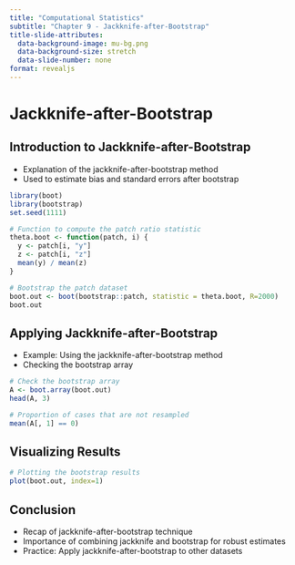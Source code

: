 ```yaml
---
title: "Computational Statistics"
subtitle: "Chapter 9 - Jackknife-after-Bootstrap"
title-slide-attributes:
  data-background-image: mu-bg.png
  data-background-size: stretch
  data-slide-number: none
format: revealjs
---
```


# Jackknife-after-Bootstrap

## Introduction to Jackknife-after-Bootstrap

-   Explanation of the jackknife-after-bootstrap method
-   Used to estimate bias and standard errors after bootstrap

```r
library(boot)
library(bootstrap)
set.seed(1111)

# Function to compute the patch ratio statistic
theta.boot <- function(patch, i) {
  y <- patch[i, "y"]
  z <- patch[i, "z"]
  mean(y) / mean(z)
}

# Bootstrap the patch dataset
boot.out <- boot(bootstrap::patch, statistic = theta.boot, R=2000)
boot.out
```

## Applying Jackknife-after-Bootstrap

-   Example: Using the jackknife-after-bootstrap method
-   Checking the bootstrap array

```r
# Check the bootstrap array
A <- boot.array(boot.out)
head(A, 3)

# Proportion of cases that are not resampled
mean(A[, 1] == 0)
```

## Visualizing Results

```r
# Plotting the bootstrap results
plot(boot.out, index=1)
```

## Conclusion

-   Recap of jackknife-after-bootstrap technique
-   Importance of combining jackknife and bootstrap for robust estimates
-   Practice: Apply jackknife-after-bootstrap to other datasets
